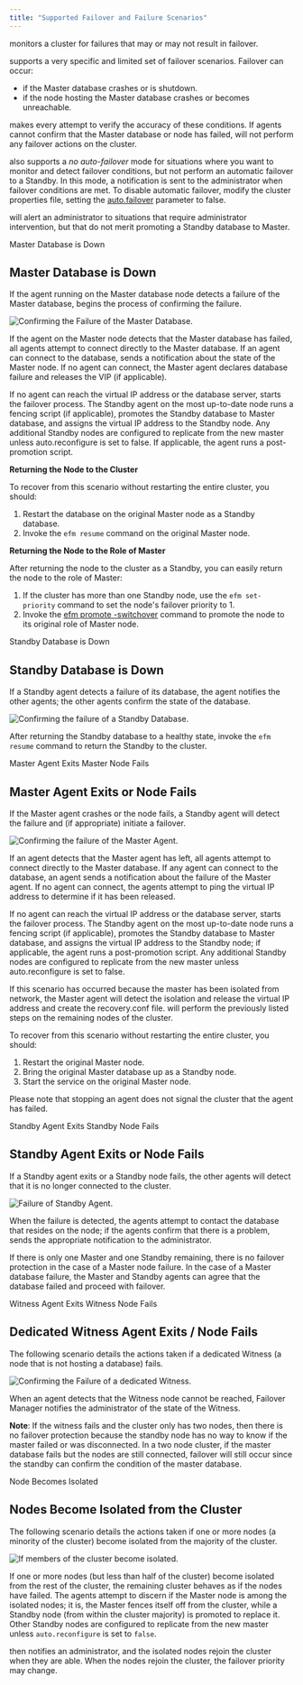 ```yaml
---
title: "Supported Failover and Failure Scenarios"
---
```


<div id="supported_scenarios" class="registered_link"></div>


monitors a cluster for failures that may or may not result in failover.

supports a very specific and limited set of failover scenarios. Failover can occur:

  - if the Master database crashes or is shutdown.
  - if the node hosting the Master database crashes or becomes unreachable.

makes every attempt to verify the accuracy of these conditions. If agents cannot confirm that the Master database or node has failed, will not perform any failover actions on the cluster.

also supports a *no* *auto*-*failover* mode for situations where you want to monitor and detect failover conditions, but not perform an automatic failover to a Standby. In this mode, a notification is sent to the administrator when failover conditions are met. To disable automatic failover, modify the cluster properties file, setting the [auto.failover](04_configuring_efm/01_cluster_properties/#auto_failover) parameter to false.

will alert an administrator to situations that require administrator intervention, but that do not merit promoting a Standby database to Master.

<div id="master_db_down" class="registered_link"></div>

<div class="index">

Master Database is Down

</div>

## Master Database is Down

If the agent running on the Master database node detects a failure of the Master database, begins the process of confirming the failure.

![*Confirming the Failure of the Master Database.*](images/supported_scenarios_master_db_down.png)

If the agent on the Master node detects that the Master database has failed, all agents attempt to connect directly to the Master database. If an agent can connect to the database, sends a notification about the state of the Master node. If no agent can connect, the Master agent declares database failure and releases the VIP (if applicable).

If no agent can reach the virtual IP address or the database server, starts the failover process. The Standby agent on the most up-to-date node runs a fencing script (if applicable), promotes the Standby database to Master database, and assigns the virtual IP address to the Standby node. Any additional Standby nodes are configured to replicate from the new master unless auto.reconfigure is set to false. If applicable, the agent runs a post-promotion script.

**Returning the Node to the Cluster**

To recover from this scenario without restarting the entire cluster, you should:

1.  Restart the database on the original Master node as a Standby database.
2.  Invoke the `efm resume` command on the original Master node.

**Returning the Node to the Role of Master**

After returning the node to the cluster as a Standby, you can easily return the node to the role of Master:

1.  If the cluster has more than one Standby node, use the `efm set-priority` command to set the node's failover priority to 1.
2.  Invoke the [efm promote -switchover](#efm_promote) command to promote the node to its original role of Master node.

<div id="standby_down" class="registered_link"></div>

<div class="index">

Standby Database is Down

</div>

## Standby Database is Down

If a Standby agent detects a failure of its database, the agent notifies the other agents; the other agents confirm the state of the database.

![*Confirming the failure of a Standby Database.*](images/supported_scenarios_standby_db_down.png)

After returning the Standby database to a healthy state, invoke the `efm resume` command to return the Standby to the cluster.

<div id="master_agent_exits" class="registered_link"></div>

<div class="index">

Master Agent Exits Master Node Fails

</div>

## Master Agent Exits or Node Fails

If the Master agent crashes or the node fails, a Standby agent will detect the failure and (if appropriate) initiate a failover.

![*Confirming the failure of the Master Agent.*](images/supported_scenarios_master_agent_exits.png)

If an agent detects that the Master agent has left, all agents attempt to connect directly to the Master database. If any agent can connect to the database, an agent sends a notification about the failure of the Master agent. If no agent can connect, the agents attempt to ping the virtual IP address to determine if it has been released.

If no agent can reach the virtual IP address or the database server, starts the failover process. The Standby agent on the most up-to-date node runs a fencing script (if applicable), promotes the Standby database to Master database, and assigns the virtual IP address to the Standby node; if applicable, the agent runs a post-promotion script. Any additional Standby nodes are configured to replicate from the new master unless auto.reconfigure is set to false.

If this scenario has occurred because the master has been isolated from network, the Master agent will detect the isolation and release the virtual IP address and create the recovery.conf file. will perform the previously listed steps on the remaining nodes of the cluster.

To recover from this scenario without restarting the entire cluster, you should:

1.  Restart the original Master node.
2.  Bring the original Master database up as a Standby node.
3.  Start the service on the original Master node.

Please note that stopping an agent does not signal the cluster that the agent has failed.

<div id="standby_exits" class="registered_link"></div>

<div class="index">

Standby Agent Exits Standby Node Fails

</div>

## Standby Agent Exits or Node Fails

If a Standby agent exits or a Standby node fails, the other agents will detect that it is no longer connected to the cluster.

![*Failure of Standby Agent.*](images/supported_scenarios_standby_agent_exits.png)

When the failure is detected, the agents attempt to contact the database that resides on the node; if the agents confirm that there is a problem, sends the appropriate notification to the administrator.

If there is only one Master and one Standby remaining, there is no failover protection in the case of a Master node failure. In the case of a Master database failure, the Master and Standby agents can agree that the database failed and proceed with failover.

<div id="dedicated_witness_agent" class="registered_link"></div>

<div class="index">

Witness Agent Exits Witness Node Fails

</div>

## Dedicated Witness Agent Exits / Node Fails

The following scenario details the actions taken if a dedicated Witness (a node that is not hosting a database) fails.

![*Confirming the Failure of a dedicated Witness.*](images/supported_scenarios_witness_agent_exits.png)

When an agent detects that the Witness node cannot be reached, Failover Manager notifies the administrator of the state of the Witness.

**Note**: If the witness fails and the cluster only has two nodes, then there is no failover protection because the standby node has no way to know if the master failed or was disconnected. In a two node cluster, if the master database fails but the nodes are still connected, failover will still occur since the standby can confirm the condition of the master database.

<div id="node_isolated" class="registered_link"></div>

<div class="index">

Node Becomes Isolated

</div>

## Nodes Become Isolated from the Cluster

The following scenario details the actions taken if one or more nodes (a minority of the cluster) become isolated from the majority of the cluster.

![*If members of the cluster become isolated.*](images/supported_scenarios_node_becomes_isolated.png)

If one or more nodes (but less than half of the cluster) become isolated from the rest of the cluster, the remaining cluster behaves as if the nodes have failed. The agents attempt to discern if the Master node is among the isolated nodes; it is, the Master fences itself off from the cluster, while a Standby node (from within the cluster majority) is promoted to replace it. Other Standby nodes are configured to replicate from the new master unless `auto.reconfigure` is set to `false`.

then notifies an administrator, and the isolated nodes rejoin the cluster when they are able. When the nodes rejoin the cluster, the failover priority may change.

